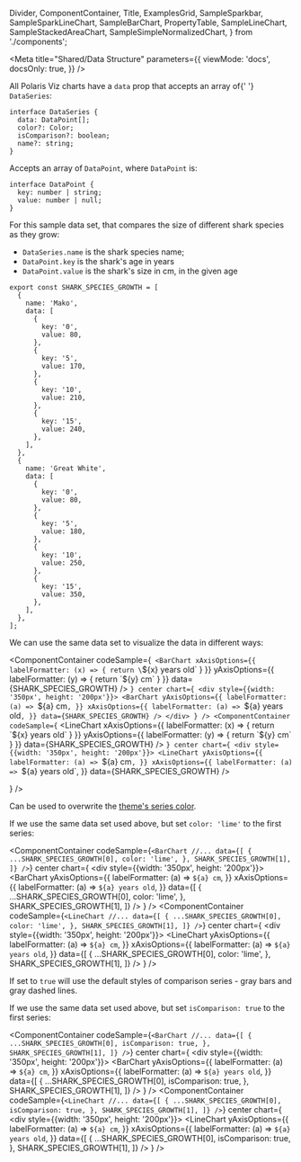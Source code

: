   Divider,
  ComponentContainer,
  Title,
  ExamplesGrid,
  SampleSparkbar,
  SampleSparkLineChart,
  SampleBarChart,
  PropertyTable,
  SampleLineChart,
  SampleStackedAreaChart,
  SampleSimpleNormalizedChart,
} from './components';

<Meta
  title="Shared/Data Structure"
  parameters={{
    viewMode: 'docs',
    docsOnly: true,
  }}
/>

<PolarisVizProvider>

<div style={{ margin: '0 auto', maxWidth: '800px', color: 'white'}}>
<Title>🧪 Data Structure</Title>

<p>
  All Polaris Viz charts have a <code>data</code> prop that accepts an array of{' '}
  <code>DataSeries</code>:
</p>

```tsx
interface DataSeries {
  data: DataPoint[];
  color?: Color;
  isComparison?: boolean;
  name?: string;
}
```

<Divider />
<Title type="h2">Properties</Title>

<Title type="h3">
  <code>DataSeries.data</code>
</Title>

Accepts an array of `DataPoint`, where `DataPoint` is:

```tsx
interface DataPoint {
  key: number | string;
  value: number | null;
}
```

<Title type="h4">Examples:</Title>
For this sample data set, that compares the size of different shark species as they
grow:

- <code>DataSeries.name</code> is the shark species name;
- <code>DataPoint.key</code> is the shark's age in years
- <code>DataPoint.value</code> is the shark's size in cm, in the given age

```tsx
export const SHARK_SPECIES_GROWTH = [
  {
    name: 'Mako',
    data: [
      {
        key: '0',
        value: 80,
      },
      {
        key: '5',
        value: 170,
      },
      {
        key: '10',
        value: 210,
      },
      {
        key: '15',
        value: 240,
      },
    ],
  },
  {
    name: 'Great White',
    data: [
      {
        key: '0',
        value: 80,
      },
      {
        key: '5',
        value: 180,
      },
      {
        key: '10',
        value: 250,
      },
      {
        key: '15',
        value: 350,
      },
    ],
  },
];
```

We can use the same data set to visualize the data in different ways:

<ExamplesGrid cols={2}>

<ComponentContainer
  codeSample={`
  <BarChart
    xAxisOptions={{
      labelFormatter: (x) => {
        return \`\${x} years old\`
      }
    }}
    yAxisOptions={{
      labelFormatter: (y) => {
        return \`\${y} cm\`
      }
    }}
    data={SHARK_SPECIES_GROWTH}
  />
`}
  center
  chart={
    <div style={{width: '350px', height: '200px'}}>
      <BarChart
        yAxisOptions={{
          labelFormatter: (a) => `${a} cm`,
        }}
        xAxisOptions={{
          labelFormatter: (a) => `${a} years old`,
        }}
        data={SHARK_SPECIES_GROWTH}
      />
    </div>
  }
/>
<ComponentContainer
  codeSample={`
  <LineChart
    xAxisOptions={{
      labelFormatter: (x) => {
        return \`\${x} years old\`
      }
    }}
    yAxisOptions={{
      labelFormatter: (y) => {
        return \`\${y} cm\`
      }
    }}
    data={SHARK_SPECIES_GROWTH}
  />
`}
  center
  chart={
    <div style={{width: '350px', height: '200px'}}>
      <LineChart
        yAxisOptions={{
          labelFormatter: (a) => `${a} cm`,
        }}
        xAxisOptions={{
          labelFormatter: (a) => `${a} years old`,
        }}
        data={SHARK_SPECIES_GROWTH}
      />
    </div>
  }
/>

</ExamplesGrid>

<Title type="h3">
  <code>DataSeries.color</code>
</Title>

Can be used to overwrite the <a href='/docs/docs-themes-theme-definition--page&viewMode=docs#titleAnchor-1913'>theme's series color</a>.

<Title type="h4">Examples:</Title>

If we use the same data set used above, but set `color: 'lime'` to the first series:

<ExamplesGrid cols={2}>

<ComponentContainer
  codeSample={`
  <BarChart
     //...
     data={[
        {
          ...SHARK_SPECIES_GROWTH[0],
          color: 'lime',
        },
        SHARK_SPECIES_GROWTH[1],
      ]}
  />
`}
  center
  chart={
    <div style={{width: '350px', height: '200px'}}>
      <BarChart
        yAxisOptions={{
          labelFormatter: (a) => `${a} cm`,
        }}
        xAxisOptions={{
          labelFormatter: (a) => `${a} years old`,
        }}
        data={[
          {
            ...SHARK_SPECIES_GROWTH[0],
            color: 'lime',
          },
          SHARK_SPECIES_GROWTH[1],
        ]}
      />
    </div>
  }
/>
<ComponentContainer
  codeSample={`
  <LineChart
    //...
     data={[
      {
        ...SHARK_SPECIES_GROWTH[0],
        color: 'lime',
      },
      SHARK_SPECIES_GROWTH[1],
    ]}
  />
`}
  center
  chart={
    <div style={{width: '350px', height: '200px'}}>
      <LineChart
        yAxisOptions={{
          labelFormatter: (a) => `${a} cm`,
        }}
        xAxisOptions={{
          labelFormatter: (a) => `${a} years old`,
        }}
        data={[
          {
            ...SHARK_SPECIES_GROWTH[0],
            color: 'lime',
          },
          SHARK_SPECIES_GROWTH[1],
        ]}
      />
    </div>
  }
/>

</ExamplesGrid>

<Title type="h3">
  <code>DataSeries.isComparison</code>
</Title>

If set to `true` will use the default styles of comparison series - gray bars and gray dashed lines.

<Title type="h4">Examples:</Title>

If we use the same data set used above, but set `isComparison: true` to the first series:

<ExamplesGrid cols={2}>

<ComponentContainer
  codeSample={`
  <BarChart
     //...
     data={[
        {
          ...SHARK_SPECIES_GROWTH[0],
          isComparison: true,
        },
        SHARK_SPECIES_GROWTH[1],
      ]}
  />
`}
  center
  chart={
    <div style={{width: '350px', height: '200px'}}>
      <BarChart
        yAxisOptions={{
          labelFormatter: (a) => `${a} cm`,
        }}
        xAxisOptions={{
          labelFormatter: (a) => `${a} years old`,
        }}
        data={[
          {
            ...SHARK_SPECIES_GROWTH[0],
            isComparison: true,
          },
          SHARK_SPECIES_GROWTH[1],
        ]}
      />
    </div>
  }
/>
<ComponentContainer
  codeSample={`
  <LineChart
    //...
     data={[
      {
        ...SHARK_SPECIES_GROWTH[0],
        isComparison: true,
      },
      SHARK_SPECIES_GROWTH[1],
    ]}
  />
`}
  center
  chart={
    <div style={{width: '350px', height: '200px'}}>
      <LineChart
        yAxisOptions={{
          labelFormatter: (a) => `${a} cm`,
        }}
        xAxisOptions={{
          labelFormatter: (a) => `${a} years old`,
        }}
        data={[
          {
            ...SHARK_SPECIES_GROWTH[0],
            isComparison: true,
          },
          SHARK_SPECIES_GROWTH[1],
        ]}
      />
    </div>
  }
/>

</ExamplesGrid>
</div>
</PolarisVizProvider>
